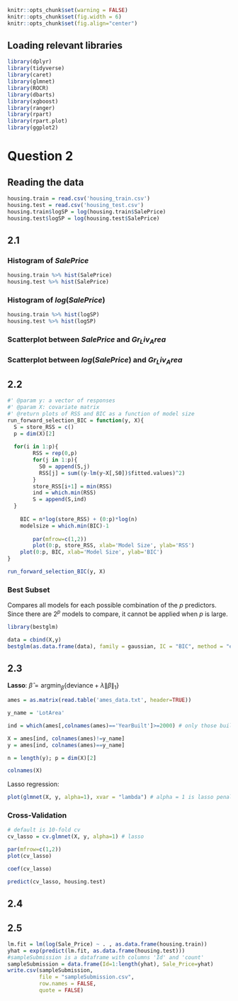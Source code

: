 ```r
knitr::opts_chunk$set(warning = FALSE)
knitr::opts_chunk$set(fig.width = 6)
knitr::opts_chunk$set(fig.align="center")
```


## Loading relevant libraries 

```r
library(dplyr)
library(tidyverse)
library(caret)
library(glmnet)
library(ROCR)
library(dbarts)
library(xgboost)
library(ranger)
library(rpart)
library(rpart.plot)
library(ggplot2)
```

# Question 2
## Reading the data
```r
housing.train = read.csv('housing_train.csv')
housing.test = read.csv('housing_test.csv')
housing.train$logSP = log(housing.train$SalePrice)
housing.test$logSP = log(housing.test$SalePrice)
```
## 2.1
### Histogram of $SalePrice$
```r
housing.train %>% hist(SalePrice)
housing.test %>% hist(SalePrice)
```

### Histogram of $log(SalePrice)$
```r
housing.train %>% hist(logSP)
housing.test %>% hist(logSP)
```
### Scatterplot between $SalePrice$ and $Gr_Liv_Area$

### Scatterplot between $log(SalePrice)$ and $Gr_Liv_Area$

## 2.2
```r
#' @param y: a vector of responses
#' @param X: covariate matrix
#' @return plots of RSS and BIC as a function of model size
run_forward_selection_BIC = function(y, X){
  S = store_RSS = c()
  p = dim(X)[2]
  
  for(i in 1:p){
  		RSS = rep(0,p)
  		for(j in 1:p){
  		  S0 = append(S,j)
  		  RSS[j] = sum((y-lm(y~X[,S0])$fitted.values)^2)
  		}
  		store_RSS[i+1] = min(RSS)
  		ind = which.min(RSS)
  		S = append(S,ind)
  }
  
  	BIC = n*log(store_RSS) + (0:p)*log(n)
  	modelsize = which.min(BIC)-1
  	
		par(mfrow=c(1,2))
		plot(0:p, store_RSS, xlab='Model Size', ylab='RSS')
  	plot(0:p, BIC, xlab='Model Size', ylab='BIC')
}
```

```r
run_forward_selection_BIC(y, X)
```

### Best Subset

Compares all models for each possible combination of the $p$ predictors. Since there are $2^p$ models to compare, it cannot be applied when $p$ is large.

```r
library(bestglm)

data = cbind(X,y)
bestglm(as.data.frame(data), family = gaussian, IC = "BIC", method = "exhaustive")
```
## 2.3
**Lasso**: $\hat{\beta} = \text{argmin}_{\beta} \Big\{ \text{deviance} +\lambda \|\beta\|_1\Big\}$
```r
ames = as.matrix(read.table('ames_data.txt', header=TRUE))

y_name = 'LotArea'

ind = which(ames[,colnames(ames)=='YearBuilt']>=2000) # only those built after 2000

X = ames[ind, colnames(ames)!=y_name]
y = ames[ind, colnames(ames)==y_name]

n = length(y); p = dim(X)[2]

colnames(X)
```

Lasso regression:
```r
plot(glmnet(X, y, alpha=1), xvar = "lambda") # alpha = 1 is lasso penalty
```

### Cross-Validation
```r
# default is 10-fold cv
cv_lasso = cv.glmnet(X, y, alpha=1) # lasso

par(mfrow=c(1,2))
plot(cv_lasso)
```

```r
coef(cv_lasso)
```

```r
predict(cv_lasso, housing.test)
```
## 2.4

## 2.5

```r
lm.fit = lm(log(Sale_Price) ~ . , as.data.frame(housing.train))
yhat = exp(predict(lm.fit, as.data.frame(housing.test)))
#sampleSubmission is a dataframe with columns 'Id' and 'count'
sampleSubmission = data.frame(Id=1:length(yhat), Sale_Price=yhat)
write.csv(sampleSubmission,
          file = "sampleSubmission.csv",
          row.names = FALSE,
          quote = FALSE)
```


